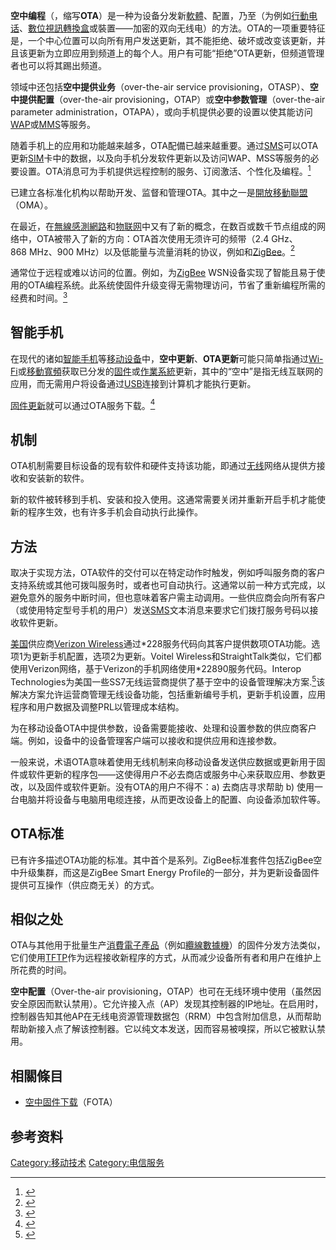 {{NoteTA
|G1=IT
}}
{{Expand|time=2017-01-07T16:10:09+00:00}}
'''空中编程'''（{{lang-en|'''Over-the-air programming'''}}，缩写'''OTA'''）是一种为设备分发新[[軟體|軟體]]、配置，乃至{{tsl|en|Over the Air Rekeying|空中密钥更新|更新加密密钥}}（为例如[[行動电话|行動电话]]、[[數位視訊轉換盒|數位視訊轉換盒]]或{{tsl|en|Secure voice|安全语音|安全语音通信}}裝置——加密的双向无线电）的方法。OTA的一项重要特征是，一个中心位置可以向所有用户发送更新，其不能拒绝、破坏或改变该更新，并且该更新为立即应用到频道上的每个人。用户有可能“拒绝”OTA更新，但频道管理者也可以将其踢出频道。

{{tsl|en|Mobile content|移动内容}}领域中还包括'''空中提供业务'''（over-the-air service provisioning，OTASP）、'''空中提供配置'''（over-the-air provisioning，OTAP）或'''空中参数管理'''（over-the-air parameter administration，OTAPA），或向手机提供必要的设置以使其能访问[[無線接取器|WAP]]或[[多媒體簡訊|MMS]]等服务。

随着手机上的应用和功能越来越多，OTA配備已越来越重要。通过[[簡訊|SMS]]可以OTA更新[[SIM卡|SIM]]卡中的数据，以及向手机分发软件更新以及访问WAP、MSS等服务的必要设置。OTA消息可为手机提供远程控制的服务、订阅激活、个性化及编程。<ref name="MME2001req">{{Cite web|url=http://www.microsoft.com/mobile/phones/mme/default.asp|title=Mobile Phones — Mobile Explorer|accessdate=19 April 2011|year=2001|publisher=Microsoft|archiveurl=https://web.archive.org/web/20010811201929/http://www.microsoft.com/mobile/phones/mme/default.asp|archivedate=2001年8月11日|deadurl=yes}}</ref>

已建立各标准化机构以帮助开发、监督和管理OTA。其中之一是[[開放移動聯盟|開放移動聯盟]]（OMA）。

在最近，在[[無線感測網路|無線感測網路]]和[[物联网|物联网]]中又有了新的概念，在数百或数千节点组成的网络中，OTA被带入了新的方向：OTA首次使用无须许可的频带（2.4 GHz、868 MHz、900 MHz）以及低能量与流量消耗的协议，例如{{tsl|en|802.15.4}}和[[ZigBee|ZigBee]]。<ref>{{Cite web|url=http://www.libelium.com/over_the_air_programming_OTA_802.15.4_ZigBee/|title=Over the Air Programming with 802.15.4 and ZigBee - OTA|accessdate=28 May 2012|date=9 May 2011|last=Gascón|first=David|work=Libelium|publisher=Libelium|archive-date=2019-10-11|archive-url=https://web.archive.org/web/20191011072015/http://www.libelium.com/over_the_air_programming_OTA_802.15.4_ZigBee/|dead-url=no}}</ref>

{{tsl|en|Sensor node|传感器节点|Motes}}通常位于远程或难以访问的位置。例如，{{tsl|en|Libelium}}为[[ZigBee|ZigBee]] WSN设备实现了智能且易于使用的OTA编程系统。此系统使固件升级变得无需物理访问，节省了重新编程所需的经费和时间。<ref>{{Cite web|url=http://www.libelium.com/50_sensor_applications|title=Libelium.com 50 Sensor applications for a Smarter World. Get Inspired!|accessdate=28 May 2012|date=2 May 2012|work=Libelium.com|publisher=Libelium.com|archive-date=2020-08-13|archive-url=https://web.archive.org/web/20200813084450/http://www.libelium.com/50_sensor_applications/|dead-url=no}}</ref>

== 智能手机 ==
在现代的诸如[[智能手机|智能手机]]等[[移动设备|移动设备]]中，'''空中更新'''、'''OTA更新'''可能只简单指通过[[Wi-Fi|Wi-Fi]]或[[移動寬頻|移動寬頻]]获取已分发的[[固件|固件]]或[[作業系統|作業系統]]更新，其中的“空中”是指无线互联网的应用，而无需用户将设备通过[[USB|USB]]连接到计算机才能执行更新。

[[修補程式|固件更新]]就可以通过OTA服务下载。<ref>{{Cite web |url=http://www.prestigio.com/news/firmware_updates/New_firmware_MultiPhone_4055_DUO |title=存档副本 |access-date=2017-01-07 |archive-date=2020-06-25 |archive-url=https://web.archive.org/web/20200625155748/https://prestigio.com/news/firmware_updates/New_firmware_MultiPhone_4055_DUO |dead-url=no }}</ref>

== 机制 ==
OTA机制需要目标设备的现有软件和硬件支持该功能，即通过[[無線通訊|无线]]网络从提供方接收和安装新的软件。

新的软件被转移到手机、安装和投入使用。这通常需要关闭并重新开启手机才能使新的程序生效，也有许多手机会自动执行此操作。

== 方法 ==
取决于实现方法，OTA软件的交付可以在特定动作时触发，例如呼叫服务商的客户支持系统或其他可拨叫服务时，或者也可自动执行。这通常以前一种方式完成，以避免意外的服务中断时间，但也意味着客户需主动调用。一些供应商会向所有客户（或使用特定型号手机的用户）发送[[簡訊|SMS]]文本消息来要求它们拨打服务号码以接收软件更新。

[[美国|美国]]供应商[[威訊無線|Verizon Wireless]]通过*228服务代码向其客户提供数项OTA功能。选项1为更新手机配置，选项2为更新{{tsl|en|Preferred roaming list||PRL}}。Voitel Wireless和StraightTalk类似，它们都使用Verizon网络，基于Verizon的手机网络使用*22890服务代码。Interop Technologies为美国一些SS7无线运营商提供了基于空中的设备管理解决方案.<ref>{{Cite web|url=http://www.tmcnet.com/wifirevolution/articles/24338-alaska-digitel-buys-ota-programming-solution-from-interop.htm|title=Alaska DigiTel Buys OTA Pgramming Solution from Interop Technologies|accessdate=2012-02-02|date=2008-04-01|publisher=Tmcnet.com|archive-date=2019-06-11|archive-url=https://web.archive.org/web/20190611145530/http://www.tmcnet.com/wifirevolution/articles/24338-alaska-digitel-buys-ota-programming-solution-from-interop.htm|dead-url=no}}</ref>该解决方案允许运营商管理无线设备功能，包括重新编号手机，更新手机设置，应用程序和用户数据及调整PRL以管理成本结构。

为在移动设备OTA中提供参数，设备需要能接收、处理和设置参数的供应商客户端。例如，设备中的设备管理客户端可以接收和提供应用和连接参数。

一般来说，术语OTA意味着使用无线机制来向移动设备发送供应数据或更新用于固件或软件更新的程序包——这使得用户不必去商店或服务中心来获取应用、参数更改，以及固件或软件更新。没有OTA的用户不得不：a) 去商店寻求帮助 b) 使用一台电脑并将设备与电脑用电缆连接，从而更改设备上的配置、向设备添加软件等。

== OTA标准 ==
已有许多描述OTA功能的标准。其中首个是{{tsl|en|GSM 03.48}}系列。ZigBee标准套件包括ZigBee空中升级集群，而这是ZigBee Smart Energy Profile的一部分，并为更新设备固件提供可互操作（供应商无关）的方式。

== 相似之处 ==
OTA与其他用于批量生产[[消費電子產品|消費電子產品]]（例如[[纜線數據機|纜線數據機]]）的固件分发方法类似，它们使用[[小型文件传输协议|TFTP]]作为远程接收新程序的方式，从而减少设备所有者和用户在维护上所花费的时间。

'''空中配置'''（Over-the-air provisioning，OTAP）也可在无线环境中使用（虽然因安全原因而默认禁用）。它允许接入点（AP）发现其控制器的IP地址。在启用时，控制器告知其他AP在无线电资源管理数据包（RRM）中包含附加信息，从而帮助帮助新接入点了解该控制器。它以纯文本发送，因而容易被嗅探，所以它被默认禁用。

==相關條目==
*[[空中固件下载|空中固件下载]]（FOTA）

== 参考资料 ==
{{Reflist}}

[[Category:移动技术|Category:移动技术]]
[[Category:电信服务|Category:电信服务]]